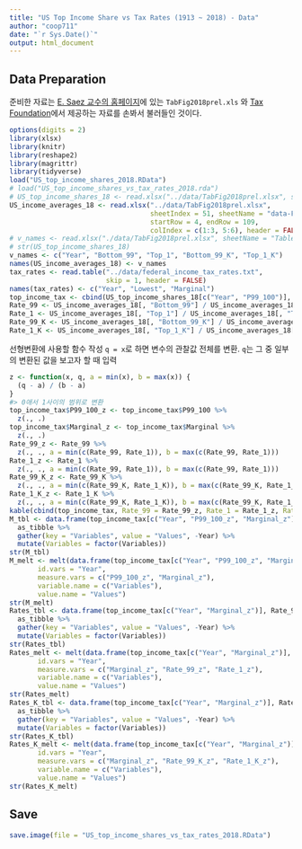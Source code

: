 ```yaml
---
title: "US Top Income Share vs Tax Rates (1913 ~ 2018) - Data"
author: "coop711"
date: "`r Sys.Date()`"
output: html_document
---
```


## Data Preparation

준비한 자료는  [E. Saez 교수의 홈페이지](http://elsa.berkeley.edu/~saez/)에 있는 `TabFig2018prel.xls` 와 [Tax Foundation](http://taxfoundation.org/)에서 제공하는 자료를 손봐서 불러들인 것이다. 

```r
options(digits = 2)
library(xlsx)
library(knitr)
library(reshape2)
library(magrittr)
library(tidyverse)
load("US_top_income_shares_2018.RData")
# load("US_top_income_shares_vs_tax_rates_2018.rda")
# US_top_income_shares_18 <- read.xlsx("../data/TabFig2018prel.xlsx", sheetIndex = 9, sheetName = "Table A3", startRow = 6, endRow = 108, colIndex = c(1:7, 9:13), header = FALSE)
US_income_averages_18 <- read.xlsx("../data/TabFig2018prel.xlsx", 
                                   sheetIndex = 51, sheetName = "data-FigA1", 
                                   startRow = 4, endRow = 109, 
                                   colIndex = c(1:3, 5:6), header = FALSE)
# v_names <- read.xlsx("./data/TabFig2018prel.xlsx", sheetName = "Table A3", startRow = 4, endRow = 4, colIndex = c(2:7, 9:14), colClasses = character, header = FALSE)
# str(US_top_income_shares_18)
v_names <- c("Year", "Bottom_99", "Top_1", "Bottom_99_K", "Top_1_K")
names(US_income_averages_18) <- v_names
tax_rates <- read.table("../data/federal_income_tax_rates.txt", 
                        skip = 1, header = FALSE)
names(tax_rates) <- c("Year", "Lowest", "Marginal")
top_income_tax <- cbind(US_top_income_shares_18[c("Year", "P99_100")], US_income_averages_18[c("Bottom_99", "Top_1", "Bottom_99_K", "Top_1_K")], tax_rates[2:3])
Rate_99 <- US_income_averages_18[, "Bottom_99"] / US_income_averages_18[, "Bottom_99"][1] * 100
Rate_1 <- US_income_averages_18[, "Top_1"] / US_income_averages_18[, "Top_1"][1] * 100
Rate_99_K <- US_income_averages_18[, "Bottom_99_K"] / US_income_averages_18[, "Bottom_99_K"][1] * 100
Rate_1_K <- US_income_averages_18[, "Top_1_K"] / US_income_averages_18[, "Top_1_K"][1] * 100
```

선형변환에 사용할 함수 작성  `q = x`로 하면 변수의 관찰값 전체를 변환. `q`는 그 중 일부의 변환된 값을 보고자 할 때 입력

```r
z <- function(x, q, a = min(x), b = max(x)) {
  (q - a) / (b - a)
}
#> 0애서 1사이의 범위로 변환
top_income_tax$P99_100_z <- top_income_tax$P99_100 %>%
  z(., .)
top_income_tax$Marginal_z <- top_income_tax$Marginal %>%
  z(., .)
Rate_99_z <- Rate_99 %>%
  z(., ., a = min(c(Rate_99, Rate_1)), b = max(c(Rate_99, Rate_1)))
Rate_1_z <- Rate_1 %>%
  z(., ., a = min(c(Rate_99, Rate_1)), b = max(c(Rate_99, Rate_1)))
Rate_99_K_z <- Rate_99_K %>%
  z(., ., a = min(c(Rate_99_K, Rate_1_K)), b = max(c(Rate_99_K, Rate_1_K)))
Rate_1_K_z <- Rate_1_K %>%
  z(., ., a = min(c(Rate_99_K, Rate_1_K)), b = max(c(Rate_99_K, Rate_1_K)))
kable(cbind(top_income_tax, Rate_99 = Rate_99_z, Rate_1 = Rate_1_z, Rate_99_K = Rate_99_K_z, Rate_1_K = Rate_1_K_z))
M_tbl <- data.frame(top_income_tax[c("Year", "P99_100_z", "Marginal_z")]) %>%
  as_tibble %>%
  gather(key = "Variables", value = "Values", -Year) %>%
  mutate(Variables = factor(Variables))
str(M_tbl)
M_melt <- melt(data.frame(top_income_tax[c("Year", "P99_100_z", "Marginal_z")]),
       id.vars = "Year", 
       measure.vars = c("P99_100_z", "Marginal_z"),
       variable.name = c("Variables"),
       value.name = "Values")
str(M_melt)
Rates_tbl <- data.frame(top_income_tax[c("Year", "Marginal_z")], Rate_99_z, Rate_1_z) %>%
  as_tibble %>%
  gather(key = "Variables", value = "Values", -Year) %>%
  mutate(Variables = factor(Variables))
str(Rates_tbl)
Rates_melt <- melt(data.frame(top_income_tax[c("Year", "Marginal_z")], Rate_99_z, Rate_1_z),
       id.vars = "Year", 
       measure.vars = c("Marginal_z", "Rate_99_z", "Rate_1_z"),
       variable.name = c("Variables"),
       value.name = "Values")
str(Rates_melt)
Rates_K_tbl <- data.frame(top_income_tax[c("Year", "Marginal_z")], Rate_99_K_z, Rate_1_K_z) %>%
  as_tibble %>%
  gather(key = "Variables", value = "Values", -Year) %>%
  mutate(Variables = factor(Variables))
str(Rates_K_tbl)
Rates_K_melt <- melt(data.frame(top_income_tax[c("Year", "Marginal_z")], Rate_99_K_z, Rate_1_K_z),
       id.vars = "Year", 
       measure.vars = c("Marginal_z", "Rate_99_K_z", "Rate_1_K_z"),
       variable.name = c("Variables"),
       value.name = "Values")
str(Rates_K_melt)
```

## Save

```r
save.image(file = "US_top_income_shares_vs_tax_rates_2018.RData")
```


